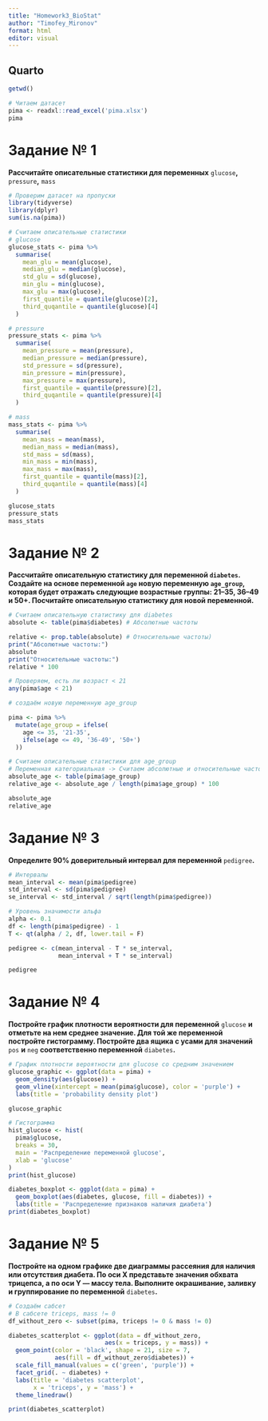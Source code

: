 ---
title: "Homework3_BioStat"
author: "Timofey_Mironov"
format: html
editor: visual
---

## Quarto

```{r}
getwd()
```

```{r}
# Читаем датасет
pima <- readxl::read_excel('pima.xlsx')
pima
```

# Задание № 1

**Рассчитайте описательные статистики для переменных** `glucose`**,** `pressure`**,** `mass`

```{r}
# Проверим датасет на пропуски
library(tidyverse)
library(dplyr)
sum(is.na(pima))

# Считаем описательные статистики
# glucose
glucose_stats <- pima %>% 
  summarise(
    mean_glu = mean(glucose),
    median_glu = median(glucose),
    std_glu = sd(glucose),
    min_glu = min(glucose),
    max_glu = max(glucose),
    first_quantile = quantile(glucose)[2],
    third_quqantile = quantile(glucose)[4]
  )
```

```{r}
# pressure
pressure_stats <- pima %>% 
  summarise(
    mean_pressure = mean(pressure),
    median_pressure = median(pressure),
    std_pressure = sd(pressure),
    min_pressure = min(pressure),
    max_pressure = max(pressure),
    first_quantile = quantile(pressure)[2],
    third_quqantile = quantile(pressure)[4]
  )
```

```{r}
# mass
mass_stats <- pima %>% 
  summarise(
    mean_mass = mean(mass),
    median_mass = median(mass),
    std_mass = sd(mass),
    min_mass = min(mass),
    max_mass = max(mass),
    first_quantile = quantile(mass)[2],
    third_quqantile = quantile(mass)[4]
  )

glucose_stats
pressure_stats
mass_stats
```

# Задание № 2

**Рассчитайте описательную статистику для переменной `diabetes`. Создайте на основе переменной `age` новую переменную `age_group`, которая будет отражать следующие возрастные группы: 21–35, 36–49 и 50+. Посчитайте описательную статистику для новой переменной.**

```{r}
# Считаем описательную статистику для diabetes
absolute <- table(pima$diabetes) # Абсолютные частоты

relative <- prop.table(absolute) # Относительные частоты)
print("Абсолютные частоты:")
absolute
print("Относительные частоты:")
relative * 100
```

```{r}
# Проверяем, есть ли возраст < 21
any(pima$age < 21)
```

```{r}
# создаём новую переменную age_group

pima <- pima %>% 
  mutate(age_group = ifelse(
    age <= 35, '21-35',
    ifelse(age <= 49, '36-49', '50+')
  ))

# Считаем описательные статистики для age_group
# Переменная категориальная -> Считаем абсолютные и относительные частоты
absolute_age <- table(pima$age_group)
relative_age <- absolute_age / length(pima$age_group) * 100

absolute_age
relative_age
```

# Задание № 3

**Определите 90% доверительный интервал для переменной** `pedigree`**.**

```{r}
# Интервалы
mean_interval <- mean(pima$pedigree)
std_interval <- sd(pima$pedigree)
se_interval <- std_interval / sqrt(length(pima$pedigree))

# Уровень значимости альфа
alpha <- 0.1
df <- length(pima$pedigree) - 1
T <- qt(alpha / 2, df, lower.tail = F)

pedigree <- c(mean_interval - T * se_interval, 
              mean_interval + T * se_interval)

pedigree
```

# Задание № 4

**Постройте график плотности вероятности для переменной** `glucose` **и отметьте на нем среднее значение. Для той же переменной постройте гистограмму. Постройте два ящика с усами для значений** `pos` **и** `neg` **соответственно переменной** `diabetes`**.**

```{r}
# График плотности вероятности для glucose со средним значением
glucose_graphic <- ggplot(data = pima) + 
  geom_density(aes(glucose)) + 
  geom_vline(xintercept = mean(pima$glucose), color = 'purple') + 
  labs(title = 'probability density plot')

glucose_graphic
```

```{r}
# Гистограмма
hist_glucose <- hist(
  pima$glucose,
  breaks = 30,
  main = 'Распределение переменной glucose',
  xlab = 'glucose'
)
print(hist_glucose)
```

```{r}
diabetes_boxplot <- ggplot(data = pima) +
  geom_boxplot(aes(diabetes, glucose, fill = diabetes)) +
  labs(title = 'Распределение признаков наличия диабета')
print(diabetes_boxplot)
```

# Задание № 5

**Постройте на одном графике две диаграммы рассеяния для наличия или отсутствия диабета. По оси X представьте значения обхвата трицепса, а по оси Y — массу тела. Выполните окрашивание, заливку и группирование по переменной** `diabetes`**.**

```{r}
# Создаём сабсет 
# В сабсете triceps, mass != 0
df_without_zero <- subset(pima, triceps != 0 & mass != 0)

diabetes_scatterplot <- ggplot(data = df_without_zero,
                           aes(x = triceps, y = mass)) + 
  geom_point(color = 'black', shape = 21, size = 7,
             aes(fill = df_without_zero$diabetes)) +
  scale_fill_manual(values = c('green', 'purple')) + 
  facet_grid(. ~ diabetes) +
  labs(title = 'diabetes scatterplot',
       x = 'triceps', y = 'mass') +
  theme_linedraw()

print(diabetes_scatterplot)

```
